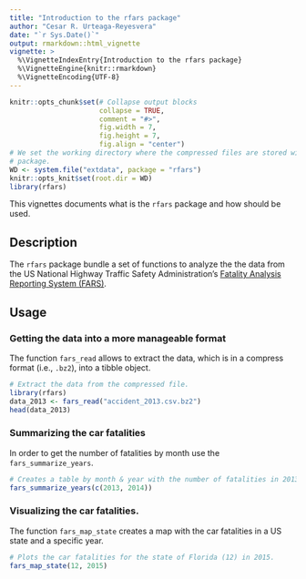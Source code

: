 ```yaml
---
title: "Introduction to the rfars package"
author: "Cesar R. Urteaga-Reyesvera"
date: "`r Sys.Date()`"
output: rmarkdown::html_vignette
vignette: >
  %\VignetteIndexEntry{Introduction to the rfars package}
  %\VignetteEngine{knitr::rmarkdown}
  %\VignetteEncoding{UTF-8}
---
```


```r
knitr::opts_chunk$set(# Collapse output blocks
                      collapse = TRUE, 
                      comment = "#>", 
                      fig.width = 7, 
                      fig.height = 7, 
                      fig.align = "center")
# We set the working directory where the compressed files are stored within the
# package.
WD <- system.file("extdata", package = "rfars")
knitr::opts_knit$set(root.dir = WD)
library(rfars)
```

This vignettes documents what is the `rfars` package and how should be used.

## Description

The `rfars` package bundle a set of functions to analyze the the data from the US National Highway Traffic Safety Administration's [Fatality Analysis Reporting System (FARS)](https://www.nhtsa.gov/research-data/fatality-analysis-reporting-system-fars).

## Usage

### Getting the data into a more manageable format

The function `fars_read` allows to extract the data, which is in a compress format (i.e., `.bz2`), into a tibble object.  

```r
# Extract the data from the compressed file.
library(rfars)
data_2013 <- fars_read("accident_2013.csv.bz2")
head(data_2013)
```

### Summarizing the car fatalities

In order to get the number of fatalities by month use the `fars_summarize_years`.

```r
# Creates a table by month & year with the number of fatalities in 2013 y 2014.
fars_summarize_years(c(2013, 2014))
```

### Visualizing the car fatalities.

The function `fars_map_state` creates a map with the car fatalities in a US state and a specific year.

```r
# Plots the car fatalities for the state of Florida (12) in 2015. 
fars_map_state(12, 2015)
```
